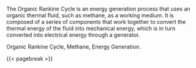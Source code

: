 
\begin{center}
ABSTRACT
\end{center}

The Organic Rankine Cycle is an energy generation process that uses an organic thermal fluid, such as methane, as a working medium. It is composed of a series of components that work together to convert the thermal energy of the fluid into mechanical energy, which is in turn converted into electrical energy through a generator.

\vspace{1cm}

\textbf{Palavras Chaves:} Organic Rankine Cycle, Methane, Energy Generation.

{{< pagebreak >}}